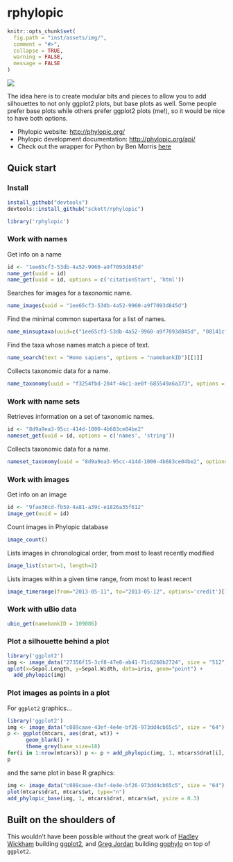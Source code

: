 rphylopic
=======

```r
knitr::opts_chunk$set(
  fig.path = "inst/assets/img/",
  comment = "#>",
  collapse = TRUE,
  warning = FALSE, 
  message = FALSE
)
```

![](http://phylopic.org/assets/images/submissions/bedd622a-4de2-4067-8c70-4aa44326d229.128.png)

The idea here is to create modular bits and pieces to allow you to add silhouettes to not only ggplot2 plots, but base plots as well. Some people prefer base plots while others prefer ggplot2 plots (me!), so it would be nice to have both options.

+ Phylopic website: [http://phylopic.org/](http://phylopic.org/)
+ Phylopic development documentation: [http://phylopic.org/api/](http://phylopic.org/api/)
+ Check out the wrapper for Python by Ben Morris [here](https://github.com/bendmorris/python-phylopic)

## Quick start

### Install

```r
install_github("devtools")
devtools::install_github("sckott/rphylopic")
```

```r
library('rphylopic')
```

### Work with names

Get info on a name

```r
id <- "1ee65cf3-53db-4a52-9960-a9f7093d845d"
name_get(uuid = id)
name_get(uuid = id, options = c('citationStart', 'html'))
```

Searches for images for a taxonomic name.

```r
name_images(uuid = "1ee65cf3-53db-4a52-9960-a9f7093d845d")
```

Find the minimal common supertaxa for a list of names.

```r
name_minsuptaxa(uuid=c("1ee65cf3-53db-4a52-9960-a9f7093d845d", "08141cfc-ef1f-4d0e-a061-b1347f5297a0"))
```

Find the taxa whose names match a piece of text.

```r
name_search(text = "Homo sapiens", options = "namebankID")[[1]]
```

Collects taxonomic data for a name.

```r
name_taxonomy(uuid = "f3254fbd-284f-46c1-ae0f-685549a6a373", options = "string", as = "list")
```

### Work with name sets

Retrieves information on a set of taxonomic names.

```r
id <- "8d9a9ea3-95cc-414d-1000-4b683ce04be2"
nameset_get(uuid = id, options = c('names', 'string'))
```

Collects taxonomic data for a name.

```r
nameset_taxonomy(uuid = "8d9a9ea3-95cc-414d-1000-4b683ce04be2", options = "string")$taxa[1:2]
```

### Work with images

Get info on an image

```r
id <- "9fae30cd-fb59-4a81-a39c-e1826a35f612"
image_get(uuid = id)
```

Count images in Phylopic database

```r
image_count()
```

Lists images in chronological order, from most to least recently modified

```r
image_list(start=1, length=2)
```

Lists images within a given time range, from most to least recent
 
```r
image_timerange(from="2013-05-11", to="2013-05-12", options='credit')[1:2]
```

### Work with uBio data

```r
ubio_get(namebankID = 109086)
```

### Plot a silhouette behind a plot

```r
library('ggplot2')
img <- image_data("27356f15-3cf8-47e8-ab41-71c6260b2724", size = "512")[[1]]
qplot(x=Sepal.Length, y=Sepal.Width, data=iris, geom="point") + 
  add_phylopic(img)
```

### Plot images as points in a plot

For `ggplot2` graphics...

```r
library('ggplot2')
img <- image_data("c089caae-43ef-4e4e-bf26-973dd4cb65c5", size = "64")[[1]]
p <- ggplot(mtcars, aes(drat, wt)) + 
      geom_blank() + 
      theme_grey(base_size=18)
for(i in 1:nrow(mtcars)) p <- p + add_phylopic(img, 1, mtcars$drat[i], mtcars$wt[i], ysize = 0.3)
p
```

and the same plot in base R graphics:

```r
img <- image_data("c089caae-43ef-4e4e-bf26-973dd4cb65c5", size = "64")[[1]]
plot(mtcars$drat, mtcars$wt, type="n")
add_phylopic_base(img, 1, mtcars$drat, mtcars$wt, ysize = 0.3)
```

## Built on the shoulders of

This wouldn't have been possible without the great work of [Hadley Wickham](http://had.co.nz/) building [ggplot2](https://github.com/hadley/ggplot2), and [Greg Jordan](https://github.com/gjuggler) building [ggphylo](https://github.com/gjuggler/ggphylo) on top of `ggplot2`.
